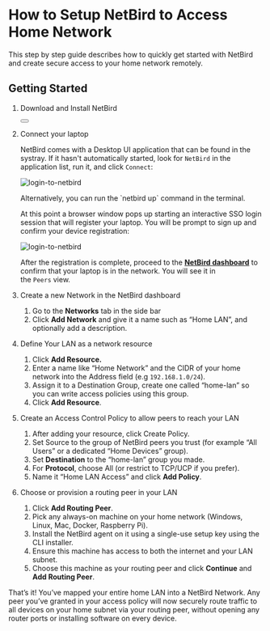 # How to Setup NetBird to Access Home Network

This step by step guide describes how to quickly get started with NetBird and create secure access to your home network remotely.

## Getting Started

1. Download and Install NetBird
    
    <Button href="https://app.netbird.io/install" arrow="right" children="Download NetBird" />
    

1. Connect your laptop
    
    NetBird comes with a Desktop UI application that can be found in the systray. If it hasn't automatically started, look for `NetBird` in the application list, run it, and click `Connect`:
    
    <p>
    <img src="/docs-static/img/getting-started/systray.png" alt="login-to-netbird" className="imagewrapper"/>
    </p>
    
    <Note>
    Alternatively, you can run the `netbird up` command in the terminal.
    </Note>
    
    At this point a browser window pops up starting an interactive SSO login session that will register your laptop. You will be prompt to sign up and confirm your device registration:
    
    <p>
    <img src="/docs-static/img/how-to-guides/login-screen-dark.png" alt="login-to-netbird" className="imagewrapper-big"/>
    </p>
    
    After the registration is complete, proceed to the [**NetBird dashboard**](https://app.netbird.io/) to confirm that your laptop is in the network. You will see it in the `Peers` view.
    
2. Create a new Network in the NetBird dashboard
    1. Go to the **Networks** tab in the side bar
    2. Click **Add Network** and give it a name such as “Home LAN”, and optionally add a description.
    
3. Define Your LAN as a network resource
    1. Click **Add Resource.**
    2. Enter a name like “Home Network” and the CIDR of your home network into the Address field (e.g `192.168.1.0/24`).
    3. Assign it to a Destination Group, create one called “home-lan” so you can write access policies using this group.
    4. Click **Add Resource**.
    
4. Create an Access Control Policy to allow peers to reach your LAN
    1. After adding your resource, click Create Policy.
    2. Set Source to the group of NetBird peers you trust (for example “All Users” or a dedicated “Home Devices” group).
    3. Set **Destination** to the “home-lan” group you made.
    4. For **Protocol**, choose All (or restrict to TCP/UCP if you prefer).
    5. Name it “Home LAN Access” and click **Add Policy**.
    
5. Choose or provision a routing peer in your LAN
    1. Click **Add Routing Peer**.
    2. Pick any always-on machine on your home network (Windows, Linux, Mac, Docker, Raspberry Pi).
    3. Install the NetBird agent on it using a single-use setup key using the CLI installer.
    4. Ensure this machine has access to both the internet and your LAN subnet.
    5. Choose this machine as your routing peer and click **Continue** and **Add Routing Peer**.

That’s it! You’ve mapped your entire home LAN into a NetBird Network. Any peer you’ve granted in your access policy will now securely route traffic to all devices on your home subnet via your routing peer, without opening any router ports or installing software on every device.

